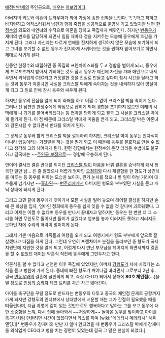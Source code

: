 [[애정만만세]]의 주인공으로, [[배우]]는 [[이보영]]이다.

아버지의 외도와 이혼이 트라우마가 되어 가정에 강한 집착을 보인다. 똑똑하고 착하고 바지런하고 억척스러워서 남편과 함께 죽집을 성공적으로 운영해 가고 있었지만 남편 [[한정수]]의 외도와 내연녀의 수작으로 이혼을 당하고 죽집까지 빼앗긴다. 하지만 [[변동우]]가 재미의 변호를 담당하게 되면서 힘들 때마다 곁을 지켜주는 모습에 동우에게 호감을 가지게 된다. 그러나 자신과는 다르게 연애를 진지하게 생각하지 않은 모습에 포기하게 되고 그녀를 포기할 수 없던 동우가 진지하게 사귀어보는 것을 권하자 믿어보기로 하면서 제대로 사귀게 된다. 

한동안 한정수와 대립하던 중 죽집의 프렌차이즈화를 두고 경합을 벌이게 되고, 동우에게 프로포즈까지 받아서 기뻐하는 것도 잠시 동우가 예전에 자신을 가짜 애인으로 내세우면서 외식업계 CEO라고 거짓말한 것을 진실로 만들고 싶다며 잠시 시간을 달라고 하는 것과 동우가 이혼녀인 사실을 크리스탈 박에게 속이자는 것을 내켜하지 않아 망설이게 되고 그 일로 인해 잠시 동우와 싸우게 된다. 

하지만 동우의 진심을 알게 되어 화해를 하고 어쩔 수 없이 크리스탈 박을 속이게 된다. 그러나 전 남편인 한정수에게 약점으로 잡히게 되어 경합을 포기하지 않으면 미래의 시댁에게 니 과거를 불어버리겠다는 등 협박을 당하게 되고 결국 그 사실을 크리스탈 박에게 들키게 된다. 이 점 때문에 크리스탈 박에게 미움을 받게 되고, 크리스탈 박은 이혼녀와 결혼시킬 수 없다면서 반대를 외치게 된다. 

그 문제로 동우와 함께 크리스탈 박을 설득하려 하지만, 크리스탈 박이 동우는 친자식이 아니라 업둥이라는 거짓말을 하는 것을 믿게 되고 이 때문에 동우를 불효자로 만들 수 없다고 생각해 그와 헤어지게 된다. 한편 경합에서는 한정수의 온갖 더러운 수법에도 불구하고 결국에는 ~~[[주인공 보정]]으로~~ 경합에 우승하게 된다. 

연이어 결사코 결혼 반대를 외치던 [[크리스탈 박]]이 마음을 바꿔 결혼을 승낙하게 돼서 행복한 일만 남... 은 줄 알았으나 어렵게 엄마인 [[오정희]]와 다시 재결합을 한 형도가 상견례를 미루는 등 동우를 피하는 모습을 보이자, 뭔가 눈치를 챘으나 별 일이 아닐 거라며 대수롭게 넘기지만 ~~[[흑화]]된~~ [[변주리]]에게서 아버지인 형도와 부부였단 사실을 듣고 패닉 상태에 빠지게 된다. 

그리고 고민 끝에 동우에게 찾아가서 모든 사실을 털어 놓으며 헤어질 결심을 하지만 손에 큰 화상을 입자, 엄마인 정희에게 동우를 쉽게 잊을 수 없을 것 같다며 괴로워했다. 그리고 이제는 어쩔 수 없다며 동우를 만나서 끝내자고 말하지만 동우는 한 번만 더 그 소리를 하면 무인도로 둘이서만 들어가 살겠다고 엄포를 놓자 이러지도 못하고 저러지도 못하던 차에 주리의 허락이 떨어지게 된다. 

그래서 기쁜 마음으로 가족들과 여행을 오게 되고 여행지에서 형도 부부에게 앞으로 잘 살겠다고 다짐을 하게 된다. 그런데 우연히 프렌차이즈 분점을 둘러보던 중 형도가 국제 지원단에 지원한 것을 알게 되고, 어렵게 다시 만난 부모님을 헤어지게 하면서까지 결혼을 할 수 없었던 재미는 약혼식 직전에 동우에게 그만두자고 한다. 

약혼식을 할 수 없다고 선언한 이후 죽집에 있었지만, 아버지 [[강형도]]가 차에 치였다는 소식을 듣고 병원에 가게 된다. 중태에 빠진 형도가 깨어나길 바라면서 그로부터 2년 후. 결국 [[변동우]]와의 결혼에 골인하게 되고, 죽집 CEO가 되어서 상해에 '''80호 체인점(...)'''을 낼 정도로 [[인생의 승리자]] 테크 트리를 차근 차근 밟아간다. 

아이를 축구단을 꾸릴 정도로 만드자는 변동우와 다투고 중국의 체인점 문제로 공항까지 가게 되지만 강형도의 인터뷰에서 상대방에게 서운할 때는 그가 간절히 필요했을 때를 떠올린다며, 지금 이렇게 같이 있는 것만으로도 행복하다고 말하는 그를 보고 동우에 대한 소중함을 느껴, 다시 집에 돌아와서 ~~처량하게~~ 돌아온 동우를 맞이하고 아이를 축구단처럼 만들려면 시간이 없겠다면서 키스를 하며 [wiki:"메데타시 메데타시" 해피엔딩.][* 변동우가 강재미와 만난 지 얼마 안되었을 때 변동우가 크리스탈 박에게 강재미를 외식업계 CEO라고 뻥을 치는 장면이 있었는데 결국 그 말은 현실이 되었다.]

